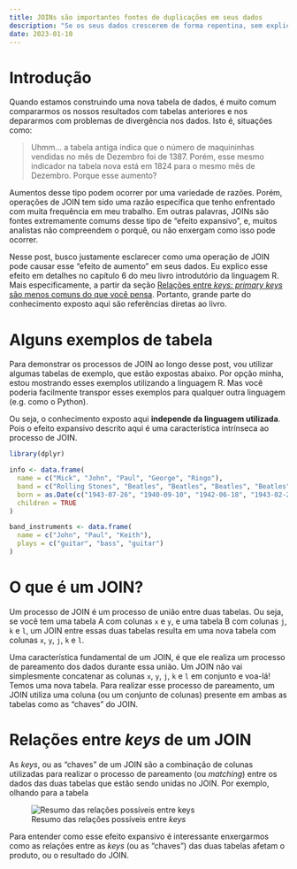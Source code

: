 ```yaml
---
title: JOINs são importantes fontes de duplicações em seus dados
description: "Se os seus dados crescerem de forma repentina, sem explicação aparente, verifique se os seus JOINs são a fonte desse problema"
date: 2023-01-10
---
```



# Introdução

<!--
A regra de ouro da programação DRY (*do not repeat yourself*) também pode influenciar outras dimensões de sua vida. Por exemplo, se você der o mesmo conselho para uma pessoa pela terceira vez ou mais, é melhor que você escreva ou documente esse conselho de alguma forma. Desse modo, você pode disseminar esse conselho para outras pessoas de forma mais efetiva. Esse post é um reflexo direto disso:

> When you’ve written the same code 3 times, write a function. When you’ve given the same in-person advice 3 times, write a blog post. ROBINSON, David, 2017 ^[Essa citação vem de um tweet de David Robinson, o qual está disponível no link: <https://twitter.com/drob/status/928447584712253440?s=20&t=5gy5SkBKGr6oXsWcg9LIag>].
-->

Quando estamos construindo uma nova tabela de dados, é muito comum compararmos os nossos resultados com tabelas anteriores e nos depararmos com problemas de divergência nos dados. Isto é, situações como:

> Uhmm... a tabela antiga indica que o número de maquininhas vendidas no mês de Dezembro foi de 1387. Porém, esse mesmo indicador na tabela nova está em 1824 para o mesmo mês de Dezembro. Porque esse aumento?

Aumentos desse tipo podem ocorrer por uma variedade de razões. Porém, operações de JOIN tem sido uma razão específica que tenho enfrentado com muita frequência em meu trabalho. Em outras palavras, JOINs são fontes extremamente comums desse tipo de "efeito expansivo", e, muitos analistas não compreendem o porquê, ou não enxergam como isso pode ocorrer. 

Nesse post, busco justamente esclarecer como uma operação de JOIN pode causar esse "efeito de aumento" em seus dados. Eu explico esse efeito em detalhes no capítulo 6 do meu livro introdutório da linguagem R. Mais especificamente, a partir da seção [Relações entre *keys: primary keys* são menos comuns do que você pensa](https://pedropark99.github.io/Introducao_R/introdu%C3%A7%C3%A3o-a-base-de-dados-relacionais-com-dplyr.html#rela%C3%A7%C3%B5es-entre-keys-primary-keys-s%C3%A3o-menos-comuns-do-que-voc%C3%AA-pensa). Portanto, grande parte do conhecimento exposto aqui são referências diretas ao livro.

# Alguns exemplos de tabela

Para demonstrar os processos de JOIN ao longo desse post, vou utilizar algumas tabelas de exemplo, que estão expostas abaixo. Por opção minha, estou mostrando esses exemplos utilizando a linguagem R. Mas você poderia facilmente transpor esses exemplos para qualquer outra linguagem (e.g. como o Python).

Ou seja, o conhecimento exposto aqui **independe da linguagem utilizada**. Pois o efeito expansivo descrito aqui é uma característica intrínseca ao processo de JOIN.

```r
library(dplyr)

info <- data.frame(
  name = c("Mick", "John", "Paul", "George", "Ringo"),
  band = c("Rolling Stones", "Beatles", "Beatles", "Beatles", "Beatles"),
  born = as.Date(c("1943-07-26", "1940-09-10", "1942-06-18", "1943-02-25", "1940-07-07")),
  children = TRUE
)

band_instruments <- data.frame(
  name = c("John", "Paul", "Keith"),
  plays = c("guitar", "bass", "guitar")
)
```

# O que é um JOIN?

Um processo de JOIN é um processo de união entre duas tabelas. Ou seja, se você tem uma tabela A com colunas `x` e `y`, e uma tabela B com colunas `j`, `k` e `l`, um JOIN entre essas duas tabelas resulta em uma nova tabela com colunas `x`, `y`, `j`, `k` e `l`.

Uma característica fundamental de um JOIN, é que ele realiza um processo de pareamento dos dados durante essa união. Um JOIN não vai simplesmente concatenar as colunas `x`, `y`, `j`, `k` e `l` em conjunto e voa-lá! Temos uma nova tabela. Para realizar esse processo de pareamento, um JOIN utiliza uma coluna (ou um conjunto de colunas) presente em ambas as tabelas como as "chaves" do JOIN.


# Relações entre *keys* de um JOIN

As *keys*, ou as "chaves" de um JOIN são a combinação de colunas utilizadas para realizar o processo de pareamento (ou *matching*) entre os dados das duas tabelas que estão sendo unidas no JOIN. Por exemplo, olhando para a tabela 


![Resumo das relações possíveis entre *keys*](../relacoes_keys.png)

Para entender como esse efeito expansivo é interessante enxergarmos como as relações entre as *keys* (ou as "chaves") das duas tabelas afetam o produto, ou o resultado do JOIN.


